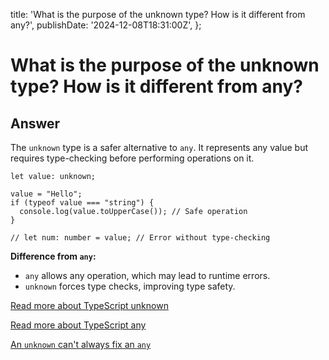 
  title:
    'What is the purpose of the unknown type? How is it different from any?',
  publishDate: '2024-12-08T18:31:00Z',
};

# What is the purpose of the unknown type? How is it different from any?

## Answer

The `unknown` type is a safer alternative to `any`. It represents any value but requires type-checking before performing operations on it.

```
let value: unknown;

value = "Hello";
if (typeof value === "string") {
  console.log(value.toUpperCase()); // Safe operation
}

// let num: number = value; // Error without type-checking
```

**Difference from `any`:**

- `any` allows any operation, which may lead to runtime errors.
- `unknown` forces type checks, improving type safety.

[Read more about TypeScript unknown](https://www.typescriptlang.org/docs/handbook/2/objects.html#unknown)

[Read more about TypeScript any](https://www.typescriptlang.org/docs/handbook/2/everyday-types.html#any)

[An `unknown` can't always fix an `any`](https://www.totaltypescript.com/an-unknown-cant-always-fix-an-any)

<GithubEdit link='/questions/typescript/typescript-unknown-vs-any/page.mdx' />
